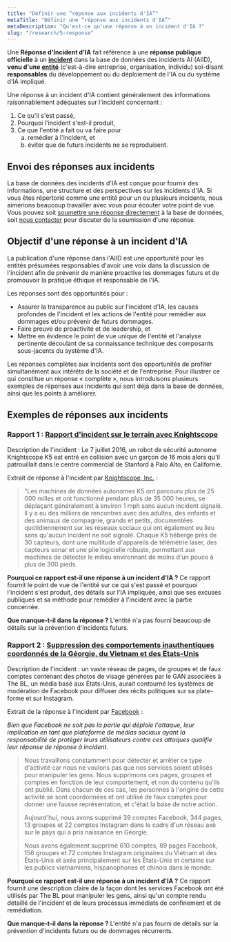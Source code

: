```yaml
---
title: "Définir une “réponse aux incidents d'IA”"
metaTitle: "Définir une “réponse aux incidents d'IA”"
metaDescription: "Qu'est-ce qu'une réponse à un incident d'IA ?"
slug: "/research/5-response"
---
```


Une **Réponse d'Incident d'IA** fait référence à une **réponse publique officielle** à un **[incident](/research/1-criteria)** dans la base de données des incidents AI (AIID), **venu d'une [entité](/entities)** (c'est-à-dire entreprise, organisation, individu) soi-disant **responsables** du développement ou du déploiement de l'IA ou du système d'IA impliqué.

Une réponse à un incident d'IA contient généralement des informations raisonnablement adéquates sur l'incident concernant :

1. Ce qu'il s'est passé,
2. Pourquoi l'incident s'est-il produit,
3. Ce que l'entité a fait ou va faire pour
    <ol style={{ marginLeft : '2em' }} type="a">
       <li>remédier à l'incident, et</li>
       <li>éviter que de futurs incidents ne se reproduisent.</li>
    </ol>

## Envoi des réponses aux incidents

La base de données des incidents d'IA est conçue pour fournir des informations, une structure et des perspectives sur les incidents d'IA. Si vous êtes répertorié comme une entité pour un ou plusieurs incidents, nous aimerions beaucoup travailler avec vous pour écouter votre point de vue. Vous pouvez soit [soumettre une réponse directement](/apps/submit) à la base de données, soit [nous contacter](/contact) pour discuter de la soumission d'une réponse.

## Objectif d'une réponse à un incident d'IA

La publication d'une réponse dans l'AIID est une opportunité pour les entités présumées responsables d'avoir une voix dans la discussion de l'incident afin de prévenir de manière proactive les dommages futurs et de promouvoir la pratique éthique et responsable de l'IA.

Les réponses sont des opportunités pour :

- Assurer la transparence au public sur l'incident d'IA, les causes profondes de l'incident et les actions de l'entité pour remédier aux dommages et/ou prévenir de futurs dommages.
- Faire preuve de proactivité et de leadership, et
- Mettre en évidence le point de vue unique de l'entité et l'analyse pertinente découlant de sa connaissance technique des composants sous-jacents du système d'IA.

Les réponses complètes aux incidents sont des opportunités de profiter simultanément aux intérêts de la société et de l'entreprise. Pour illustrer ce qui constitue un réponse « complète », nous introduisons plusieurs exemples de réponses aux incidents qui sont déjà dans la base de données, ainsi que les points à améliorer.

## Exemples de réponses aux incidents

### Rapport 1 : [Rapport d'incident sur le terrain avec Knightscope](/cite/51#r1765)

Description de l'incident : Le 7 juillet 2016, un robot de sécurité autonome Knightscope K5 est entré en collision avec un garçon de 16 mois alors qu'il patrouillait dans le centre commercial de Stanford à Palo Alto, en Californie.

Extrait de réponse à l'incident par [Knightscope, Inc.](/entities/knightscope) :

> "Les machines de données autonomes K5 ont parcouru plus de 25 000 milles et ont fonctionné pendant plus de 35 000 heures, se déplaçant généralement à environ 1 mph sans aucun incident signalé. Il y a eu des milliers de rencontres avec des adultes, des enfants et des animaux de compagnie, grands et petits, documentées quotidiennement sur les réseaux sociaux qui ont également eu lieu sans qu'aucun incident ne soit signalé. Chaque K5 héberge près de 30 capteurs, dont une multitude d'appareils de télémétrie laser, des capteurs sonar et une pile logicielle robuste, permettant aux machines de détecter le milieu environnant de moins d'un pouce à plus de 300 pieds.

**Pourquoi ce rapport est-il une réponse à un incident d'IA ?** Ce rapport fournit le point de vue de l'entité sur ce qui s'est passé et pourquoi l'incident s'est produit, des détails sur l'IA impliquée, ainsi que ses excuses publiques et sa méthode pour remédier à l'incident avec la partie concernée.

**Que manque-t-il dans la réponse ?** L'entité n'a pas fourni beaucoup de détails sur la prévention d'incidents futurs.

### Rapport 2 : [Suppression des comportements inauthentiques coordonnés de la Géorgie, du Vietnam et des États-Unis](/cite/324#r2002)

Description de l'incident : un vaste réseau de pages, de groupes et de faux comptes contenant des photos de visage générées par le GAN associées à The BL, un média basé aux États-Unis, aurait contourné les systèmes de modération de Facebook pour diffuser des récits politiques sur sa plate-forme et sur Instagram.

Extrait de la réponse à l'incident par [Facebook](/entities/facebook) :

*Bien que Facebook ne soit pas la partie qui déploie l'attaque, leur implication en tant que plateforme de médias sociaux ayant la responsabilité de protéger leurs utilisateurs contre ces attaques qualifie leur réponse de réponse à incident.*

> Nous travaillons constamment pour détecter et arrêter ce type d'activité car nous ne voulons pas que nos services soient utilisés pour manipuler les gens. Nous supprimons ces pages, groupes et comptes en fonction de leur comportement, et non du contenu qu'ils ont publié. Dans chacun de ces cas, les personnes à l'origine de cette activité se sont coordonnées et ont utilisé de faux comptes pour donner une fausse représentation, et c'était la base de notre action.
>
> Aujourd'hui, nous avons supprimé 39 comptes Facebook, 344 pages, 13 groupes et 22 comptes Instagram dans le cadre d'un réseau axé sur le pays qui a pris naissance en Géorgie.
>
> Nous avons également supprimé 610 comptes, 89 pages Facebook, 156 groupes et 72 comptes Instagram originaires du Vietnam et des États-Unis et axés principalement sur les États-Unis et certains sur les publics vietnamiens, hispanophones et chinois dans le monde.

**Pourquoi ce rapport est-il une réponse à un incident d'IA ?** Ce rapport fournit une description claire de la façon dont les services Facebook ont ​​été utilisés par The BL pour manipuler les gens, ainsi qu'un compte rendu détaillé de l'incident et de leurs processus immédiats de confinement et de remédiation.

**Que manque-t-il dans la réponse ?** L'entité n'a pas fourni de détails sur la prévention d'incidents futurs ou de dommages récurrents.
